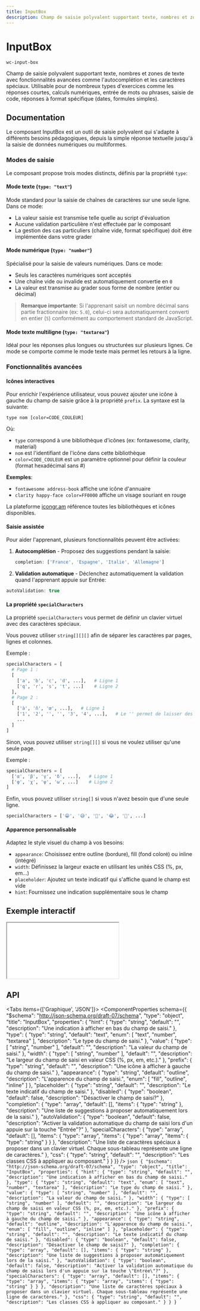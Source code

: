 ```yaml
---
title: InputBox
description: Champ de saisie polyvalent supportant texte, nombres et zones de texte avec fonctionnalités avancées comme l'autocomplétion et les caractères spéciaux. Utilisable pour de nombreux types d'exercices comme les réponses courtes, calculs numériques, entrée de mots ou phrases, saisie de code, réponses à format spécifique (dates, formules simples).
---
```



# InputBox

`wc-input-box`

Champ de saisie polyvalent supportant texte, nombres et zones de texte avec fonctionnalités avancées comme l'autocomplétion et les caractères spéciaux. Utilisable pour de nombreux types d'exercices comme les réponses courtes, calculs numériques, entrée de mots ou phrases, saisie de code, réponses à format spécifique (dates, formules simples).

## Documentation

Le composant InputBox est un outil de saisie polyvalent qui s'adapte à différents besoins pédagogiques, depuis la simple réponse textuelle jusqu'à la saisie de données numériques ou multiformes.

### Modes de saisie

Le composant propose trois modes distincts, définis par la propriété `type`:

#### Mode texte (`type: "text"`)

Mode standard pour la saisie de chaînes de caractères sur une seule ligne. Dans ce mode:

- La valeur saisie est transmise telle quelle au script d'évaluation
- Aucune validation particulière n'est effectuée par le composant
- La gestion des cas particuliers (chaîne vide, format spécifique) doit être implémentée dans votre grader

#### Mode numérique (`type: "number"`)

Spécialisé pour la saisie de valeurs numériques. Dans ce mode:

- Seuls les caractères numériques sont acceptés
- Une chaîne vide ou invalide est automatiquement convertie en `0`
- La valeur est transmise au grader sous forme de nombre (entier ou décimal)

> **Remarque importante**: Si l'apprenant saisit un nombre décimal sans partie fractionnaire (ex: `5.0`), celui-ci sera automatiquement converti en entier (`5`) conformément au comportement standard de JavaScript.

#### Mode texte multiligne (`type: "textarea"`)

Idéal pour les réponses plus longues ou structurées sur plusieurs lignes. Ce mode se comporte comme le mode texte mais permet les retours à la ligne.

### Fonctionnalités avancées

#### Icônes interactives

Pour enrichir l'expérience utilisateur, vous pouvez ajouter une icône à gauche du champ de saisie grâce à la propriété `prefix`. La syntaxe est la suivante:

`type nom [color=CODE_COULEUR]`

Où:

- `type` correspond à une bibliothèque d'icônes (ex: fontawesome, clarity, material)
- `nom` est l'identifiant de l'icône dans cette bibliothèque
- `color=CODE_COULEUR` est un paramètre optionnel pour définir la couleur (format hexadécimal sans #)

**Exemples**:

- `fontawesome address-book` affiche une icône d'annuaire
- `clarity happy-face color=FF0000` affiche un visage souriant en rouge

La plateforme [icongr.am](https://icongr.am) référence toutes les bibliothèques et icônes disponibles.

#### Saisie assistée

Pour aider l'apprenant, plusieurs fonctionnalités peuvent être activées:

1. **Autocomplétion** - Proposez des suggestions pendant la saisie:

   ```js
   completion: ['France', 'Espagne', 'Italie', 'Allemagne']
   ```

2. **Validation automatique** - Déclenchez automatiquement la validation quand l'apprenant appuie sur Entrée:

```typescript
autoValidation: true
```

#### La propriété `specialCharacters`

La propriété `specialCharacters` vous permet de définir un clavier virtuel avec des caractères spéciaux.

Vous pouvez utiliser `string[][][]` afin de séparer les caractères par pages, lignes et colonnes.

Exemple :

```py
specialCharacters = [
  # Page 1 :
  [
    ['a', 'b', 'c', 'd', ...],   # Ligne 1
    ['q', 'r', 's', 't', ...]    # Ligne 2
  ],
  # Page 2 :
  [
    ['à', 'ñ', 'œ', ...],   # Ligne 1
    ['1', '2', '', '', '3', '4', ...],   # Le '' permet de laisser des colonnes vides dans la ligne
    ...
  ]
]
```

Sinon, vous pouvez utiliser `string[][]` si vous ne voulez utiliser qu'une seule page.

Exemple :

```py
specialCharacters = [
  ['α', 'β', 'γ', 'δ', ...],   # Ligne 1
  ['φ', 'χ', 'ψ', 'ω', ...]    # Ligne 2
]
```

Enfin, vous pouvez utiliser `string[]` si vous n'avez besoin que d'une seule ligne.

```py
specialCharacters = ['😁', '​😅', '​🤣', '​😂', '​🙂​', ...]
```

#### Apparence personnalisable

Adaptez le style visuel du champ à vos besoins:

- `appearance`: Choisissez entre outline (bordure), fill (fond coloré) ou inline (intégré)
- `width`: Définissez la largeur exacte en utilisant les unités CSS (%, px, em...)
- `placeholder`: Ajoutez un texte indicatif qui s'affiche quand le champ est vide
- `hint`: Fournissez une indication supplémentaire sous le champ

## Exemple interactif

<iframe
  src={useAbsoluteUrl('playground/components/wc-input-box')}
  style={{ width: '100%', height: '700px', border: 'none' }}
></iframe>

## API

<Tabs items={['Graphique', 'JSON']}>
  <Tab>
    <ComponentProperties schema={{
  "$schema": "http://json-schema.org/draft-07/schema",
  "type": "object",
  "title": "InputBox",
  "properties": {
    "hint": {
      "type": "string",
      "default": "",
      "description": "Une indication à afficher en bas du champ de saisi."
    },
    "type": {
      "type": "string",
      "default": "text",
      "enum": [
        "text",
        "number",
        "textarea"
      ],
      "description": "Le type du champ de saisi."
    },
    "value": {
      "type": [
        "string",
        "number"
      ],
      "default": "",
      "description": "La valeur du champ de saisi."
    },
    "width": {
      "type": [
        "string",
        "number"
      ],
      "default": "",
      "description": "Le largeur du champ de saisi en valeur CSS (%, px, em, etc.)."
    },
    "prefix": {
      "type": "string",
      "default": "",
      "description": "Une icône à afficher à gauche du champ de saisi."
    },
    "appearance": {
      "type": "string",
      "default": "outline",
      "description": "L'apparence du champ de saisi.",
      "enum": [
        "fill",
        "outline",
        "inline"
      ]
    },
    "placeholder": {
      "type": "string",
      "default": "",
      "description": "Le texte indicatif du champ de saisi."
    },
    "disabled": {
      "type": "boolean",
      "default": false,
      "description": "Désactiver le champ de saisi?"
    },
    "completion": {
      "type": "array",
      "default": [],
      "items": {
        "type": "string"
      },
      "description": "Une liste de suggestions à proposer automatiquement lors de la saisi."
    },
    "autoValidation": {
      "type": "boolean",
      "default": false,
      "description": "Activer la validation automatique du champ de saisi lors d'un appuie sur la touche \"Entrée\"?"
    },
    "specialCharacters": {
      "type": "array",
      "default": [],
      "items": {
        "type": "array",
        "items": {
          "type": "array",
          "items": {
            "type": "string"
          }
        }
      },
      "description": "Une liste de caractères spéciaux à proposer dans un clavier virtuel. Chaque sous-tableau représente une ligne de caractères."
    },
    "css": {
      "type": "string",
      "default": "",
      "description": "Les classes CSS à appliquer au composant."
    }
  }
}} />
  </Tab>
  <Tab>
    ```json
    {
  "$schema": "http://json-schema.org/draft-07/schema",
  "type": "object",
  "title": "InputBox",
  "properties": {
    "hint": {
      "type": "string",
      "default": "",
      "description": "Une indication à afficher en bas du champ de saisi."
    },
    "type": {
      "type": "string",
      "default": "text",
      "enum": [
        "text",
        "number",
        "textarea"
      ],
      "description": "Le type du champ de saisi."
    },
    "value": {
      "type": [
        "string",
        "number"
      ],
      "default": "",
      "description": "La valeur du champ de saisi."
    },
    "width": {
      "type": [
        "string",
        "number"
      ],
      "default": "",
      "description": "Le largeur du champ de saisi en valeur CSS (%, px, em, etc.)."
    },
    "prefix": {
      "type": "string",
      "default": "",
      "description": "Une icône à afficher à gauche du champ de saisi."
    },
    "appearance": {
      "type": "string",
      "default": "outline",
      "description": "L'apparence du champ de saisi.",
      "enum": [
        "fill",
        "outline",
        "inline"
      ]
    },
    "placeholder": {
      "type": "string",
      "default": "",
      "description": "Le texte indicatif du champ de saisi."
    },
    "disabled": {
      "type": "boolean",
      "default": false,
      "description": "Désactiver le champ de saisi?"
    },
    "completion": {
      "type": "array",
      "default": [],
      "items": {
        "type": "string"
      },
      "description": "Une liste de suggestions à proposer automatiquement lors de la saisi."
    },
    "autoValidation": {
      "type": "boolean",
      "default": false,
      "description": "Activer la validation automatique du champ de saisi lors d'un appuie sur la touche \"Entrée\"?"
    },
    "specialCharacters": {
      "type": "array",
      "default": [],
      "items": {
        "type": "array",
        "items": {
          "type": "array",
          "items": {
            "type": "string"
          }
        }
      },
      "description": "Une liste de caractères spéciaux à proposer dans un clavier virtuel. Chaque sous-tableau représente une ligne de caractères."
    },
    "css": {
      "type": "string",
      "default": "",
      "description": "Les classes CSS à appliquer au composant."
    }
  }
}
    ```
  </Tab>
</Tabs>
